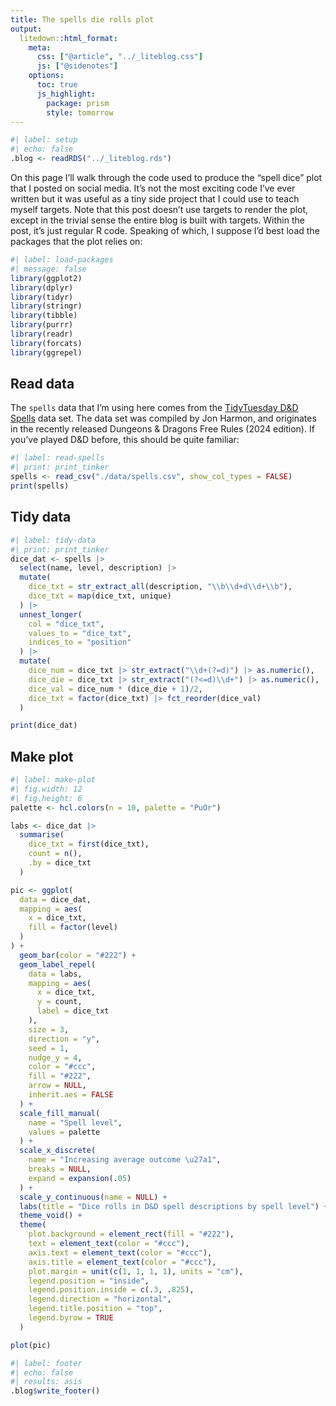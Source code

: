 ```yaml
---
title: The spells die rolls plot
output:
  litedown::html_format:
    meta:
      css: ["@article", "../_liteblog.css"]
      js: ["@sidenotes"]
    options:
      toc: true
      js_highlight:
        package: prism
        style: tomorrow
---
```


```r
#| label: setup
#| echo: false
.blog <- readRDS("../_liteblog.rds")
```

On this page I'll walk through the code used to produce the "spell dice" plot that I posted on social media. It's not the most exciting code I've ever written but it was useful as a tiny side project that I could use to teach myself targets. Note that this post doesn't use targets to render the plot, except in the trivial sense the entire blog is built with targets. Within the post, it's just regular R code. Speaking of which, I suppose I'd best load the packages that the plot relies on:

```r
#| label: load-packages
#| message: false
library(ggplot2)
library(dplyr)
library(tidyr)
library(stringr)
library(tibble)
library(purrr)
library(readr)
library(forcats)
library(ggrepel)
```

## Read data

The `spells` data that I'm using here comes from the [TidyTuesday D&D Spells](https://github.com/rfordatascience/tidytuesday/tree/main/data/2024/2024-12-17) data set. The data set was compiled by Jon Harmon, and originates in the recently released Dungeons & Dragons Free Rules (2024 edition). If you've played D&D before, this should be quite familiar:

```r
#| label: read-spells
#| print: print_tinker
spells <- read_csv("./data/spells.csv", show_col_types = FALSE)
print(spells)
```

## Tidy data

```r
#| label: tidy-data
#| print: print_tinker
dice_dat <- spells |>
  select(name, level, description) |>
  mutate(
    dice_txt = str_extract_all(description, "\\b\\d+d\\d+\\b"),
    dice_txt = map(dice_txt, unique)
  ) |>
  unnest_longer(
    col = "dice_txt",
    values_to = "dice_txt",
    indices_to = "position"
  ) |>
  mutate(
    dice_num = dice_txt |> str_extract("\\d+(?=d)") |> as.numeric(),
    dice_die = dice_txt |> str_extract("(?<=d)\\d+") |> as.numeric(),
    dice_val = dice_num * (dice_die + 1)/2,
    dice_txt = factor(dice_txt) |> fct_reorder(dice_val)
  )

print(dice_dat)
```

## Make plot

```r
#| label: make-plot
#| fig.width: 12
#| fig.height: 6
palette <- hcl.colors(n = 10, palette = "PuOr")

labs <- dice_dat |>
  summarise(
    dice_txt = first(dice_txt),
    count = n(),
    .by = dice_txt
  )

pic <- ggplot(
  data = dice_dat,
  mapping = aes(
    x = dice_txt,
    fill = factor(level)
  )
) +
  geom_bar(color = "#222") +
  geom_label_repel(
    data = labs,
    mapping = aes(
      x = dice_txt,
      y = count,
      label = dice_txt
    ),
    size = 3,
    direction = "y",
    seed = 1,
    nudge_y = 4,
    color = "#ccc",
    fill = "#222",
    arrow = NULL,
    inherit.aes = FALSE
  ) +
  scale_fill_manual(
    name = "Spell level",
    values = palette
  ) +
  scale_x_discrete(
    name = "Increasing average outcome \u27a1",
    breaks = NULL,
    expand = expansion(.05)
  ) +
  scale_y_continuous(name = NULL) +
  labs(title = "Dice rolls in D&D spell descriptions by spell level") +
  theme_void() +
  theme(
    plot.background = element_rect(fill = "#222"),
    text = element_text(color = "#ccc"),
    axis.text = element_text(color = "#ccc"),
    axis.title = element_text(color = "#ccc"),
    plot.margin = unit(c(1, 1, 1, 1), units = "cm"),
    legend.position = "inside",
    legend.position.inside = c(.3, .825),
    legend.direction = "horizontal",
    legend.title.position = "top",
    legend.byrow = TRUE
  )

plot(pic)
```

```r
#| label: footer
#| echo: false
#| results: asis
.blog$write_footer()
```

